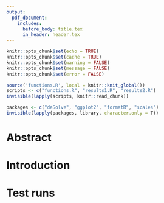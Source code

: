 ```yaml
---
output:
  pdf_document:
    includes:
      before_body: title.tex
      in_header: header.tex
---
```

```r
knitr::opts_chunk$set(echo = TRUE)
knitr::opts_chunk$set(cache = TRUE)
knitr::opts_chunk$set(warning = FALSE)
knitr::opts_chunk$set(message = FALSE)
knitr::opts_chunk$set(error = FALSE)

source('functions.R', local = knitr::knit_global())
scripts <- c("functions.R", "results1.R", "results2.R")
invisible(lapply(scripts, knitr::read_chunk))

packages <- c("deSolve", "ggplot2", "formatR", "scales")
invisible(lapply(packages, library, character.only = T))
```
\pagenumbering{arabic}

# Abstract


# Introduction


# Test runs
```r

```
